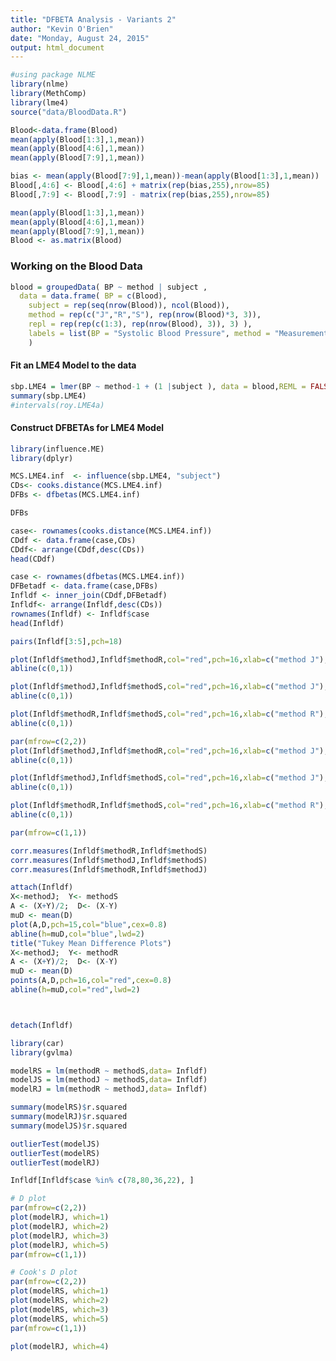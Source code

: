 ```yaml
---
title: "DFBETA Analysis - Variants 2"
author: "Kevin O'Brien"
date: "Monday, August 24, 2015"
output: html_document
---
```

```r
#using package NLME
library(nlme)
library(MethComp)
library(lme4)
source("data/BloodData.R")
```
```r
Blood<-data.frame(Blood)
mean(apply(Blood[1:3],1,mean))
mean(apply(Blood[4:6],1,mean))
mean(apply(Blood[7:9],1,mean))
```
```r
bias <- mean(apply(Blood[7:9],1,mean))-mean(apply(Blood[1:3],1,mean))
Blood[,4:6] <- Blood[,4:6] + matrix(rep(bias,255),nrow=85)
Blood[,7:9] <- Blood[,7:9] - matrix(rep(bias,255),nrow=85)
```
```r
mean(apply(Blood[1:3],1,mean))
mean(apply(Blood[4:6],1,mean))
mean(apply(Blood[7:9],1,mean))
Blood <- as.matrix(Blood)
```




### Working on the Blood Data
```r
blood = groupedData( BP ~ method | subject ,
  data = data.frame( BP = c(Blood), 
    subject = rep(seq(nrow(Blood)), ncol(Blood)),
    method = rep(c("J","R","S"), rep(nrow(Blood)*3, 3)),
  	repl = rep(rep(c(1:3), rep(nrow(Blood), 3)), 3) ),
	labels = list(BP = "Systolic Blood Pressure", method = "Measurement Device"),
	)
```
#### Fit an LME4 Model to the data
```r
sbp.LME4 = lmer(BP ~ method-1 + (1 |subject ), data = blood,REML = FALSE)
summary(sbp.LME4)
#intervals(roy.LME4a)
```
#### Construct DFBETAs for LME4 Model

```r
library(influence.ME)
library(dplyr)

```
```r
MCS.LME4.inf  <- influence(sbp.LME4, "subject")
CDs<- cooks.distance(MCS.LME4.inf)
DFBs <- dfbetas(MCS.LME4.inf)
```

```r
DFBs
```

```r
case<- rownames(cooks.distance(MCS.LME4.inf))
CDdf <- data.frame(case,CDs)
CDdf<- arrange(CDdf,desc(CDs))
head(CDdf)
```

```r
case <- rownames(dfbetas(MCS.LME4.inf))
DFBetadf <- data.frame(case,DFBs)
Infldf <- inner_join(CDdf,DFBetadf)
Infldf<- arrange(Infldf,desc(CDs))
rownames(Infldf) <- Infldf$case
head(Infldf)
```
```r
pairs(Infldf[3:5],pch=18)
```
```r

plot(Infldf$methodJ,Infldf$methodR,col="red",pch=16,xlab=c("method J"),ylab=c("method R"))
abline(c(0,1))
```
```r
plot(Infldf$methodJ,Infldf$methodS,col="red",pch=16,xlab=c("method J"),ylab=c("method S"))
abline(c(0,1))
```
```r
plot(Infldf$methodR,Infldf$methodS,col="red",pch=16,xlab=c("method R"),ylab=c("method S"))
abline(c(0,1))

```
```r
par(mfrow=c(2,2))
plot(Infldf$methodJ,Infldf$methodR,col="red",pch=16,xlab=c("method J"),ylab=c("method R"))
abline(c(0,1))

plot(Infldf$methodJ,Infldf$methodS,col="red",pch=16,xlab=c("method J"),ylab=c("method S"))
abline(c(0,1))

plot(Infldf$methodR,Infldf$methodS,col="red",pch=16,xlab=c("method R"),ylab=c("method S"))
abline(c(0,1))

par(mfrow=c(1,1))
```

```r
corr.measures(Infldf$methodR,Infldf$methodS)
corr.measures(Infldf$methodJ,Infldf$methodS)
corr.measures(Infldf$methodR,Infldf$methodJ)
```
```r
attach(Infldf)
X<-methodJ;  Y<- methodS
A <- (X+Y)/2;  D<- (X-Y)
muD <- mean(D)
plot(A,D,pch=15,col="blue",cex=0.8)
abline(h=muD,col="blue",lwd=2)
title("Tukey Mean Difference Plots")
X<-methodJ;  Y<- methodR
A <- (X+Y)/2;  D<- (X-Y)
muD <- mean(D)
points(A,D,pch=16,col="red",cex=0.8)
abline(h=muD,col="red",lwd=2)



detach(Infldf) 

```
```r
library(car)
library(gvlma)
```
```r
modelRS = lm(methodR ~ methodS,data= Infldf)
modelJS = lm(methodJ ~ methodS,data= Infldf)
modelRJ = lm(methodR ~ methodJ,data= Infldf)
```
```r
summary(modelRS)$r.squared
summary(modelRJ)$r.squared
summary(modelJS)$r.squared
```
```r
outlierTest(modelJS)
outlierTest(modelRS)
outlierTest(modelRJ)
```
```r
Infldf[Infldf$case %in% c(78,80,36,22), ] 


```
```r
# D plot
par(mfrow=c(2,2))
plot(modelRJ, which=1)
plot(modelRJ, which=2)
plot(modelRJ, which=3)
plot(modelRJ, which=5)
par(mfrow=c(1,1))
```
```r
# Cook's D plot
par(mfrow=c(2,2))
plot(modelRS, which=1)
plot(modelRS, which=2)
plot(modelRS, which=3)
plot(modelRS, which=5)
par(mfrow=c(1,1))
```
```r
plot(modelRJ, which=4)

```
